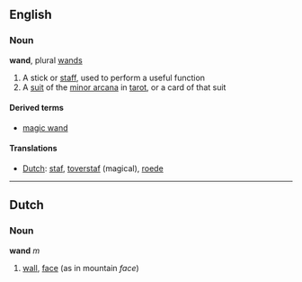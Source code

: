==English==
===Noun===
'''wand''', plural [[wands]]

#A stick or [[staff]], used to perform a useful function
#A [[suit]] of the [[minor arcana]] in [[tarot]], or a card of that suit

====Derived terms====
*[[magic wand]]

====Translations====
*[[Dutch]]: [[staf]], [[toverstaf]] (magical), [[roede]]

----

==Dutch==
===Noun===
'''wand''' ''m''

#[[wall]], [[face]] (as in mountain ''face'')